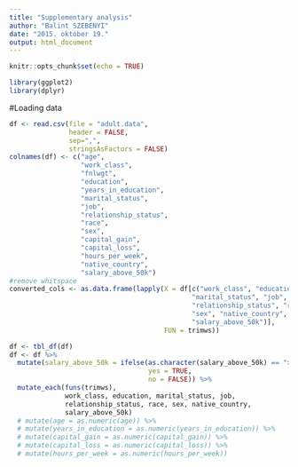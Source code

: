 ```yaml
---
title: "Supplementary analysis"
author: "Balint SZEBENYI"
date: "2015. október 19."
output: html_document
---
```


```r
knitr::opts_chunk$set(echo = TRUE)
```

```r
library(ggplot2)
library(dplyr)
```

#Loading data
```r
df <- read.csv(file = "adult.data",
               header = FALSE,
               sep=",",
               stringsAsFactors = FALSE)
colnames(df) <- c("age",
                  "work_class",
                  "fnlwgt",
                  "education",
                  "years_in_education",
                  "marital_status",
                  "job",
                  "relationship_status",
                  "race",
                  "sex",
                  "capital_gain",
                  "capital_loss",
                  "hours_per_week",
                  "native_country",
                  "salary_above_50k")
#remove whitspace
converted_cols <- as.data.frame(lapply(X = df[c("work_class", "education",
                                              "marital_status", "job",
                                              "relationship_status", "race",
                                              "sex", "native_country",
                                              "salary_above_50k")],
                                       FUN = trimws))

df <- tbl_df(df)
df <- df %>%
  mutate(salary_above_50k = ifelse(as.character(salary_above_50k) == ">50K",
                                   yes = TRUE,
                                   no = FALSE)) %>%
  mutate_each(funs(trimws),
              work_class, education, marital_status, job,
              relationship_status, race, sex, native_country,
              salary_above_50k)
  # mutate(age = as.numeric(age)) %>%
  # mutate(years_in_education = as.numeric(years_in_education)) %>%
  # mutate(capital_gain = as.numeric(capital_gain)) %>%
  # mutate(capital_loss = as.numeric(capital_loss)) %>%
  # mutate(hours_per_week = as.numeric(hours_per_week))
```

